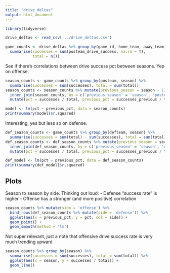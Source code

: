 ```yaml
---
title: "drive_deltas"
output: html_document
---
```


```r
library(tidyverse)

drive_deltas <- read_csv('../drive_deltas.csv')

game_counts <- drive_deltas %>% group_by(game_id, home_team, away_team, posteam, defteam, season) %>%
  summarise(successes = sum(posteam_drive_success, na.rm = T),
            total = n())
```

See if there's correlations between drive success pct between seasons. Yep on offense.

```r
season_counts <- game_counts %>% group_by(posteam, season) %>%
  summarise(successes = sum(successes), total = sum(total))
season_counts <- season_counts %>% mutate(previous_season = season - 1) %>%
  inner_join(season_counts, by = c('previous_season' = 'season', 'posteam'), suffix = c('', '_previous')) %>%
  mutate(pct = successes / total, previous_pct = successes_previous / total_previous)

model <- lm(pct ~ previous_pct, data = season_counts)
print(summary(model)$r.squared)
```

Interesting, yes but less so on defense.

```r
def_season_counts <- game_counts %>% group_by(defteam, season) %>%
  summarise(successes = sum(total) - sum(successes), total = sum(total))
def_season_counts <- def_season_counts %>% mutate(previous_season = season - 1) %>%
  inner_join(def_season_counts, by = c('previous_season' = 'season', 'defteam'), suffix = c('', '_previous')) %>% 
  mutate(pct = successes / total, previous_pct = successes_previous / total_previous)

def_model <- lm(pct ~ previous_pct, data = def_season_counts)
print(summary(def_model)$r.squared)
```

## Plots

Season to season by side. Thinking out loud:
- Defense "success rate" is higher
- Offense has a stronger (and more positive) correlation

```r
season_counts %>% mutate(side = 'offense') %>% 
  bind_rows(def_season_counts %>% mutate(side = 'defense')) %>%
  ggplot(aes(x = previous_pct, y = pct, col = side)) +
  geom_point() +
  geom_smooth(method = 'lm')
```

Not super relevant, just a note that offensive drive success rate is very much trending upward

```r
season_counts %>% group_by(season) %>%
  summarise(successes = sum(successes), total = sum(total)) %>%
  ggplot(aes(x = season, y = successes / total)) +
  geom_line()
```